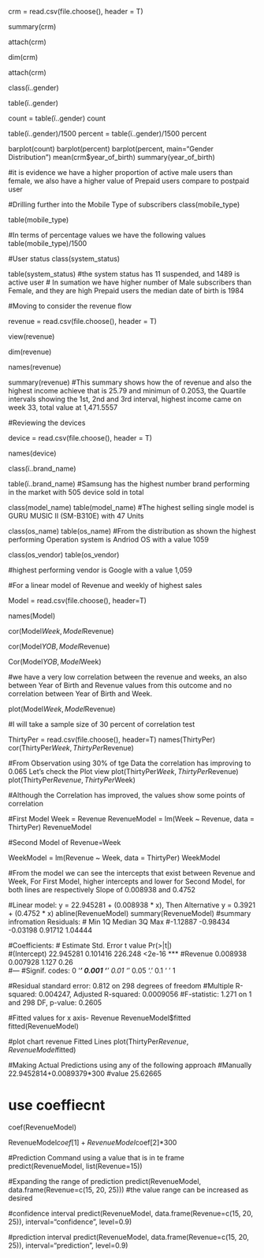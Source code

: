 crm = read.csv(file.choose(), header = T)

summary(crm)

attach(crm)

dim(crm)

attach(crm)

class(ï..gender)

table(ï..gender)

count = table(ï..gender)
count

table(ï..gender)/1500
percent = table(ï..gender)/1500
percent

barplot(count)
barplot(percent)
barplot(percent, main="Gender Distribution")
mean(crm$year_of_birth)
summary(year_of_birth)

#it is evidence we have a higher proportion of active male users than female, we also have a higher value of Prepaid users compare to postpaid user

#Drilling further into the Mobile Type of subscribers
class(mobile_type)

table(mobile_type)

#In terms of percentage values we have the following values
table(mobile_type)/1500

#User status
class(system_status)

table(system_status)
#the system status has 11 suspended, and 1489 is active user
# In sumation we have higher number of Male subscribers than Female, and they are high Prepaid users the median date of birth is 1984

#Moving to consider the revenue flow

revenue = read.csv(file.choose(), header = T)

view(revenue)

dim(revenue)

names(revenue)

summary(revenue)
#This summary shows how the of revenue and also the highest income achieve that is 25.79 and minimun of 0.2053, the Quartile intervals showing the 1st, 2nd and 3rd interval, highest income came on week 33, total value at 1,471.5557

#Reviewing the devices 

device = read.csv(file.choose(), header = T)

names(device)

class(ï..brand_name)

table(ï..brand_name)
#Samsung has the highest number brand performing in the market with 505 device sold in total

class(model_name)
table(model_name)
#The highest selling single model is GURU MUSIC II (SM-B310E) with 47 Units

class(os_name)
table(os_name)
#From the distribution as shown the highest performing Operation system is Andriod OS with a value 1059

class(os_vendor)
table(os_vendor)

#highest performing vendor is Google with a value 1,059


#For a linear model of Revenue and weekly of highest sales

Model = read.csv(file.choose(), header=T)

names(Model)

cor(Model$Week, Model$Revenue)

cor(Model$YOB, Model$Revenue)

Cor(Model$YOB, Model$Week)

#we have a very low correlation between the revenue and weeks, an also between Year of Birth and Revenue values from this outcome and no correlation between Year of Birth and Week.

plot(Model$Week, Model$Revenue)

#I will take a sample size of 30 percent of correlation test

ThirtyPer = read.csv(file.choose(), header=T)
names(ThirtyPer)
cor(ThirtyPer$Week, ThirtyPer$Revenue)

#From Observation using 30% of tge Data the correlation has improving to 0.065 Let's check the Plot view
plot(ThirtyPer$Week, ThirtyPer$Revenue)
plot(ThirtyPer$Revenue, ThirtyPer$Week)

#Although the Correlation has improved, the values show some points of correlation

#First Model Week = Revenue
RevenueModel = lm(Week ~ Revenue, data = ThirtyPer)
RevenueModel

#Second Model of Revenue=Week

WeekModel = lm(Revenue ~ Week, data = ThirtyPer)
WeekModel

#From the model we can see the intercepts that exist between Revenue and Week, For First Model, higher intercepts and lower for Second Model, for both lines are respectively Slope of 0.008938 and 0.4752 

#Linear model: y = 22.945281 + (0.008938 * x), Then Alternative y = 0.3921 + (0.4752 * x)
abline(RevenueModel)
summary(RevenueModel)
#summary infromation Residuals:
#     Min       1Q   Median       3Q      Max 
#-1.12887 -0.98434 -0.03198  0.91712  1.04444 

#Coefficients:
#             Estimate Std. Error t value Pr(>|t|)    
#(Intercept) 22.945281   0.101416 226.248   <2e-16 ***
#Revenue      0.008938   0.007928   1.127     0.26    
#---
#Signif. codes:  0 ‘***’ 0.001 ‘**’ 0.01 ‘*’ 0.05 ‘.’ 0.1 ‘ ’ 1

#Residual standard error: 0.812 on 298 degrees of freedom
#Multiple R-squared:  0.004247,	Adjusted R-squared:  0.0009056 
#F-statistic: 1.271 on 1 and 298 DF,  p-value: 0.2605

#Fitted values for x axis- Revenue
RevenueModel$fitted
fitted(RevenueModel)

#plot chart revenue Fitted Lines
plot(ThirtyPer$Revenue, RevenueModel$fitted)

#Making Actual Predictions using any of the following approach
#Manually
22.9452814+0.0089379*300
#value 25.62665

# use coeffiecnt
coef(RevenueModel)

RevenueModel$coef[1]+RevenueModel$coef[2]*300

#Prediction Command using a value that is in te frame
predict(RevenueModel, list(Revenue=15))

#Expanding the range of prediction
predict(RevenueModel, data.frame(Revenue=c(15, 20, 25)))
#the value range can be increased as desired


#confidence interval
predict(RevenueModel, data.frame(Revenue=c(15, 20, 25)), interval="confidence", level=0.9)

#prediction interval
predict(RevenueModel, data.frame(Revenue=c(15, 20, 25)), interval="prediction", level=0.9)



